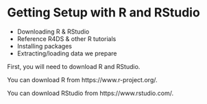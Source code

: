 # Getting Setup with R and RStudio {#getting-setup}

  - Downloading R & RStudio 
  - Reference R4DS & other R tutorials 
  - Installing packages 
  - Extracting/loading data we prepare

First, you will need to download R and RStudio. 

You can download R from https://www.r-project.org/. 

You can download RStudio from https://www.rstudio.com/. 

